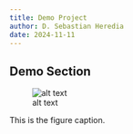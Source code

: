 ```yaml
---
title: Demo Project
author: D. Sebastian Heredia
date: 2024-11-11
---
```


## Demo Section

::: {#fig-test-figure}
![alt text](/images/e155-kit.jpeg)

This is the figure caption.
:::